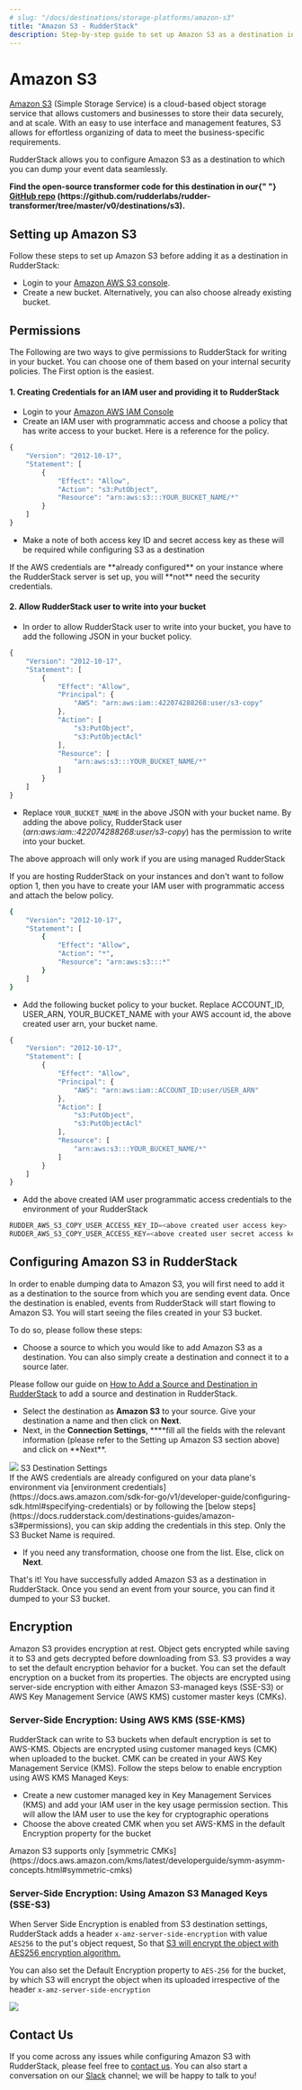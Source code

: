 ```yaml
---
# slug: "/docs/destinations/storage-platforms/amazon-s3"
title: "Amazon S3 - RudderStack"
description: Step-by-step guide to set up Amazon S3 as a destination in RudderStack.
---
```


# Amazon S3

[Amazon S3](https://aws.amazon.com/s3/) \(Simple Storage Service\) is a cloud-based object storage service that allows customers and businesses to store their data securely, and at scale. With an easy to use interface and management features, S3 allows for effortless organizing of data to meet the business-specific requirements.

RudderStack allows you to configure Amazon S3 as a destination to which you can dump your event data seamlessly.

<div class="successBlock">
  <strong>
    Find the open-source transformer code for this destination in our{" "}
    <a href="">GitHub repo</a>
    (https://github.com/rudderlabs/rudder-transformer/tree/master/v0/destinations/s3).
  </strong>
</div>

## Setting up Amazon S3

Follow these steps to set up Amazon S3 before adding it as a destination in RudderStack:

- Login to your [Amazon AWS S3 console](https://aws.amazon.com/console/).
- Create a new bucket. Alternatively, you can also choose already existing bucket.

## Permissions

The Following are two ways to give permissions to RudderStack for writing in your bucket. You can choose one of them based on your internal security policies. The First option is the easiest.

#### 1. Creating Credentials for an IAM user and providing it to RudderStack

- Login to your [Amazon AWS IAM Console](https://console.aws.amazon.com/iam/home?region=us-east-1)
- Create an IAM user with programmatic access and choose a policy that has write access to your bucket. Here is a reference for the policy.

```javascript
{
    "Version": "2012-10-17",
    "Statement": [
        {
            "Effect": "Allow",
            "Action": "s3:PutObject",
            "Resource": "arn:aws:s3:::YOUR_BUCKET_NAME/*"
        }
    ]
}
```

- Make a note of both access key ID and secret access key as these will be required while configuring S3 as a destination

<div class="infoBlock">
If the AWS credentials are **already configured** on your instance where the RudderStack server is set up, you will **not** need the security credentials.

</div>

#### 2. Allow RudderStack user to write into your bucket

- In order to allow RudderStack user to write into your bucket, you have to add the following JSON in your bucket policy.

```javascript
{
    "Version": "2012-10-17",
    "Statement": [
        {
            "Effect": "Allow",
            "Principal": {
                "AWS": "arn:aws:iam::422074288268:user/s3-copy"
            },
            "Action": [
                "s3:PutObject",
                "s3:PutObjectAcl"
            ],
            "Resource": [
                "arn:aws:s3:::YOUR_BUCKET_NAME/*"
            ]
        }
    ]
}
```

- Replace `YOUR_BUCKET_NAME` in the above JSON with your bucket name. By adding the above policy, RudderStack user \(_arn:aws:iam::422074288268:user/s3-copy_\) has the permission to write into your bucket.

<div class="infoBlock">
The above approach will only work if you are using managed RudderStack

</div>

If you are hosting RudderStack on your instances and don't want to follow option 1, then you have to create your IAM user with programmatic access and attach the below policy.

```bash
{
    "Version": "2012-10-17",
    "Statement": [
        {
            "Effect": "Allow",
            "Action": "*",
            "Resource": "arn:aws:s3:::*"
        }
    ]
}
```

- Add the following bucket policy to your bucket. Replace ACCOUNT_ID, USER_ARN, YOUR_BUCKET_NAME with your AWS account id, the above created user arn, your bucket name.

```javascript
{
    "Version": "2012-10-17",
    "Statement": [
        {
            "Effect": "Allow",
            "Principal": {
                "AWS": "arn:aws:iam::ACCOUNT_ID:user/USER_ARN"
            },
            "Action": [
                "s3:PutObject",
                "s3:PutObjectAcl"
            ],
            "Resource": [
                "arn:aws:s3:::YOUR_BUCKET_NAME/*"
            ]
        }
    ]
}
```

- Add the above created IAM user programmatic access credentials to the environment of your RudderStack

```javascript
RUDDER_AWS_S3_COPY_USER_ACCESS_KEY_ID=<above created user access key>
RUDDER_AWS_S3_COPY_USER_ACCESS_KEY=<above created user secret access key>
```

## **Configuring** Amazon S3 **in RudderStack**

In order to enable dumping data to Amazon S3, you will first need to add it as a destination to the source from which you are sending event data. Once the destination is enabled, events from RudderStack will start flowing to Amazon S3. You will start seeing the files created in your S3 bucket.

To do so, please follow these steps:

- Choose a source to which you would like to add Amazon S3 as a destination. You can also simply create a destination and connect it to a source later.

<div class="infoBlock">
Please follow our guide on <a href="../connections/adding-source-and-destination-rudderstack">How to Add a Source and Destination in RudderStack</a> to add a source and destination in RudderStack.

</div>

- Select the destination as **Amazon S3** to your source. Give your destination a name and then click on **Next**.
- Next, in the **Connection Settings**, \***\*fill all the fields with the relevant information \(please refer to the Setting up Amazon S3 section above\) and click on **Next\*\*.

<img src="../../../images/assets/screenshot-2020-06-01-at-2.29.13-pm.png" />
<span class="imageTitle">S3 Destination Settings</span>

<div class="infoBlock">
If the AWS credentials are already configured on your data plane's environment via [environment credentials](https://docs.aws.amazon.com/sdk-for-go/v1/developer-guide/configuring-sdk.html#specifying-credentials) or by following the [below steps](https://docs.rudderstack.com/destinations-guides/amazon-s3#permissions), you can skip adding the credentials in this step. Only the S3 Bucket Name is required.

</div>

- If you need any transformation, choose one from the list. Else, click on **Next**.

That's it! You have successfully added Amazon S3 as a destination in RudderStack. Once you send an event from your source, you can find it dumped to your S3 bucket.

## Encryption

Amazon S3 provides encryption at rest. Object gets encrypted while saving it to S3 and gets decrypted before downloading from S3. S3 provides a way to set the default encryption behavior for a bucket. You can set the default encryption on a bucket from its properties. The objects are encrypted using server-side encryption with either Amazon S3-managed keys \(SSE-S3\) or AWS Key Management Service \(AWS KMS\) customer master keys \(CMKs\).

### Server-Side Encryption: Using AWS KMS \(SSE-KMS\)

RudderStack can write to S3 buckets when default encryption is set to AWS-KMS. Objects are encrypted using customer managed keys \(CMK\) when uploaded to the bucket. CMK can be created in your AWS Key Management Service \(KMS\). Follow the steps below to enable encryption using AWS KMS Managed Keys:

- Create a new customer managed key in Key Management Services \(KMS\) and add your IAM user in the key usage permission section. This will allow the IAM user to use the key for cryptographic operations
- Choose the above created CMK when you set AWS-KMS in the default Encryption property for the bucket

<div class="infoBlock">
Amazon S3 supports only [symmetric CMKs](https://docs.aws.amazon.com/kms/latest/developerguide/symm-asymm-concepts.html#symmetric-cmks)

</div>

### Server-Side Encryption: Using Amazon S3 Managed Keys \(SSE-S3\)

When Server Side Encryption is enabled from S3 destination settings, RudderStack adds a header `x-amz-server-side-encryption` with value `AES256` to the put's object request, So that [S3 will encrypt the object with AES256 encryption algorithm.](https://docs.aws.amazon.com/AmazonS3/latest/dev/SSEUsingRESTAPI.html)

You can also set the Default Encryption property to `AES-256` for the bucket, by which S3 will encrypt the object when its uploaded irrespective of the header `x-amz-server-side-encryption`

<img src="../../../images/assets/screenshot-2020-06-01-at-2.58.08-pm.png" />

## Contact Us

If you come across any issues while configuring Amazon S3 with RudderStack, please feel free to [contact us](mailto:%20docs@rudderstack.com). You can also start a conversation on our [Slack](https://resources.rudderstack.com/join-rudderstack-slack) channel; we will be happy to talk to you!
